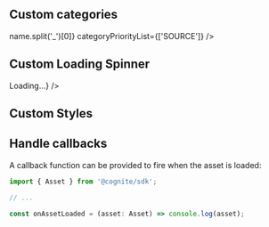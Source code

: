 
<Meta title="Assets|AssetDetailsPanel/Example" decorators={decorators} />

## Custom categories

<Preview>
  <Story name="Custom categories">
        <AssetDetailsPanel
      assetId={4650652196144007}
      toCategory={name => name.split('_')[0]}
      categoryPriorityList={['SOURCE']}
    />
  </Story>
</Preview>

## Custom Loading Spinner

<Preview>
  <Story name="Custom Loading Spinner ">
    <AssetDetailsPanel
      assetId={4650652196144007}
      customSpinner={<div>Loading...</div>}
    />
  </Story>
</Preview>

## Custom Styles

<Preview>
  <Story name="Custom Styles">  
  <AssetDetailsPanel
      assetId={4650652196144007}
      styles={{ border: '1px solid red' }}
    />
  </Story>
</Preview>

## Handle callbacks

A callback function can be provided to fire when the asset is loaded:

```jsx
import { Asset } from '@cognite/sdk';

// ...

const onAssetLoaded = (asset: Asset) => console.log(asset);
```

<Preview>
  <Story name="Load Callback">  
  <AssetDetailsPanel
      assetId={4650652196144007}
       onAssetLoaded={onAssetLoaded}
    />
  </Story>
</Preview>

